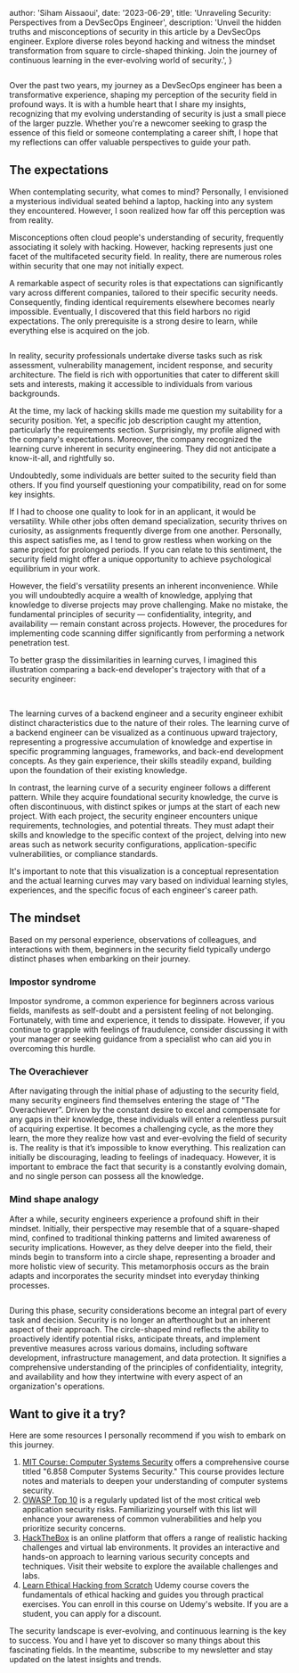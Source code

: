 
  author: 'Siham Aissaoui',
  date: '2023-06-29',
  title: 'Unraveling Security: Perspectives from a DevSecOps Engineer',
  description:
    'Unveil the hidden truths and misconceptions of security in this article by a DevSecOps engineer. Explore diverse roles beyond hacking and witness the mindset transformation from square to circle-shaped thinking. Join the journey of continuous learning in the ever-evolving world of security.',
}


<Image src={stonehenge} alt="" />

Over the past two years, my journey as a DevSecOps engineer has been a transformative experience, shaping my perception of the security field in profound ways. It is with a humble heart that I share my insights, recognizing that my evolving understanding of security is just a small piece of the larger puzzle. Whether you're a newcomer seeking to grasp the essence of this field or someone contemplating a career shift, I hope that my reflections can offer valuable perspectives to guide your path.

## The expectations

When contemplating security, what comes to mind? Personally, I envisioned a mysterious individual seated behind a laptop, hacking into any system they encountered. However, I soon realized how far off this perception was from reality.

Misconceptions often cloud people's understanding of security, frequently associating it solely with hacking. However, hacking represents just one facet of the multifaceted security field. In reality, there are numerous roles within security that one may not initially expect.

A remarkable aspect of security roles is that expectations can significantly vary across different companies, tailored to their specific security needs. Consequently, finding identical requirements elsewhere becomes nearly impossible. Eventually, I discovered that this field harbors no rigid expectations. The only prerequisite is a strong desire to learn, while everything else is acquired on the job.

<Image src={job_expectations} alt="" />

In reality, security professionals undertake diverse tasks such as risk assessment, vulnerability management, incident response, and security architecture. The field is rich with opportunities that cater to different skill sets and interests, making it accessible to individuals from various backgrounds.

At the time, my lack of hacking skills made me question my suitability for a security position. Yet, a specific job description caught my attention, particularly the requirements section. Surprisingly, my profile aligned with the company's expectations. Moreover, the company recognized the learning curve inherent in security engineering. They did not anticipate a know-it-all, and rightfully so.

Undoubtedly, some individuals are better suited to the security field than others. If you find yourself questioning your compatibility, read on for some key insights.

If I had to choose one quality to look for in an applicant, it would be versatility. While other jobs often demand specialization, security thrives on curiosity, as assignments frequently diverge from one another. Personally, this aspect satisfies me, as I tend to grow restless when working on the same project for prolonged periods. If you can relate to this sentiment, the security field might offer a unique opportunity to achieve psychological equilibrium in your work.

However, the field's versatility presents an inherent inconvenience. While you will undoubtedly acquire a wealth of knowledge, applying that knowledge to diverse projects may prove challenging. Make no mistake, the fundamental principles of security — confidentiality, integrity, and availability — remain constant across projects. However, the procedures for implementing code scanning differ significantly from performing a network penetration test.

To better grasp the dissimilarities in learning curves, I imagined this illustration comparing a back-end developer's trajectory with that of a security engineer:

<Image src={developer_learning_curve} alt="" />

<Image src={security_learning_curve} alt="" />

The learning curves of a backend engineer and a security engineer exhibit distinct characteristics due to the nature of their roles. The learning curve of a backend engineer can be visualized as a continuous upward trajectory, representing a progressive accumulation of knowledge and expertise in specific programming languages, frameworks, and back-end development concepts. As they gain experience, their skills steadily expand, building upon the foundation of their existing knowledge.

In contrast, the learning curve of a security engineer follows a different pattern. While they acquire foundational security knowledge, the curve is often discontinuous, with distinct spikes or jumps at the start of each new project. With each project, the security engineer encounters unique requirements, technologies, and potential threats. They must adapt their skills and knowledge to the specific context of the project, delving into new areas such as network security configurations, application-specific vulnerabilities, or compliance standards.

It's important to note that this visualization is a conceptual representation and the actual learning curves may vary based on individual learning styles, experiences, and the specific focus of each engineer's career path.

## The mindset

Based on my personal experience, observations of colleagues, and interactions with them, beginners in the security field typically undergo distinct phases when embarking on their journey.

### Impostor syndrome

Impostor syndrome, a common experience for beginners across various fields, manifests as self-doubt and a persistent feeling of not belonging. Fortunately, with time and experience, it tends to dissipate. However, if you continue to grapple with feelings of fraudulence, consider discussing it with your manager or seeking guidance from a specialist who can aid you in overcoming this hurdle.

### The Overachiever

After navigating through the initial phase of adjusting to the security field, many security engineers find themselves entering the stage of "The Overachiever”.  Driven by the constant desire to excel and compensate for any gaps in their knowledge, these individuals will enter a relentless pursuit of acquiring expertise. It becomes a challenging cycle, as the more they learn, the more they realize how vast and ever-evolving the field of security is. The reality is that it’s impossible to know everything. This realization can initially be discouraging, leading to feelings of inadequacy. However, it is important to embrace the fact that security is a constantly evolving domain, and no single person can possess all the knowledge.

### Mind shape analogy

After a while, security engineers experience a profound shift in their mindset. Initially, their perspective may resemble that of a square-shaped mind, confined to traditional thinking patterns and limited awareness of security implications. However, as they delve deeper into the field, their minds begin to transform into a circle shape, representing a broader and more holistic view of security. This metamorphosis occurs as the brain adapts and incorporates the security mindset into everyday thinking processes.

<Image src={mindset_analogy} alt="" />

During this phase, security considerations become an integral part of every task and decision. Security is no longer an afterthought but an inherent aspect of their approach. The circle-shaped mind reflects the ability to proactively identify potential risks, anticipate threats, and implement preventive measures across various domains, including software development, infrastructure management, and data protection. It signifies a comprehensive understanding of the principles of confidentiality, integrity, and availability and how they intertwine with every aspect of an organization's operations.

## Want to give it a try?

Here are some resources I personally recommend if you wish to embark on this journey.

1. [MIT Course: Computer Systems Security](https://ocw.mit.edu/courses/6-858-computer-systems-security-fall-2014/pages/lecture-notes/) offers a comprehensive course titled "6.858 Computer Systems Security." This course provides lecture notes and materials to deepen your understanding of computer systems security.
2. [OWASP Top 10](https://owasp.org/www-project-top-ten/) is a regularly updated list of the most critical web application security risks. Familiarizing yourself with this list will enhance your awareness of common vulnerabilities and help you prioritize security concerns.
3. [HackTheBox](https://www.hackthebox.com/) is an online platform that offers a range of realistic hacking challenges and virtual lab environments. It provides an interactive and hands-on approach to learning various security concepts and techniques. Visit their website to explore the available challenges and labs.
4. [Learn Ethical Hacking from Scratch](https://www.udemy.com/course/learn-ethical-hacking-from-scratch/)  Udemy course covers the fundamentals of ethical hacking and guides you through practical exercises. You can enroll in this course on Udemy's website. If you are a student, you can apply for a discount.

The security landscape is ever-evolving, and continuous learning is the key to success. You and I have yet to discover so many things about this fascinating fields. In the meantime, subscribe to my newsletter and stay updated on the latest insights and trends.
